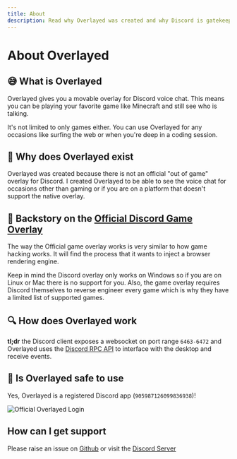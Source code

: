 ```yaml
---
title: About
description: Read why Overlayed was created and why Discord is gatekeeping
---
```



# About Overlayed

## 😅 What is Overlayed
Overlayed gives you a movable overlay for Discord voice chat. This means you can be playing your favorite game like Minecraft and still see who is talking.

It's not limited to only games either. You can use Overlayed for any occasions like surfing the web or when you're deep in a coding session.

## 🤔 Why does Overlayed exist

Overlayed was created because there is not an official "out of game" overlay for Discord. I created Overlayed to be able to see the voice chat for occasions other than gaming or if you are on a platform that doesn't support the native overlay.

## 📔 Backstory on the [Official Discord Game Overlay](https://support.discord.com/hc/en-us/articles/217659737-Game-Overlay-101)

The way the Official game overlay works is very similar to how game hacking works. It will find the process that it wants to inject a browser rendering engine.

Keep in mind the Discord overlay only works on Windows so if you are on Linux or Mac there is no support for you. Also, the game overlay requires Discord themselves to reverse engineer every game which is why they have a limited list of supported games.

## 🔍 How does Overlayed work

**tl;dr** the Discord client exposes a websocket on port range `6463-6472` and Overlayed uses the [Discord RPC API](https://discord.com/developers/docs/topics/rpc) to interface with the desktop and receive events.

## 🦺 Is Overlayed safe to use

Yes, Overlayed is a registered Discord app (`905987126099836938`)!

![Official Overlayed Login](/img/discord/overlayed-auth.png)

## How can I get support

Please raise an issue on [Github](https://github.com/overlayeddev/overlayed) or visit the <a target="_blank" href={DISCORD_INVITE_LINK}>Discord Server</a>
